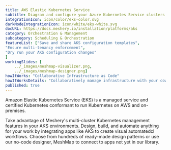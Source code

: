 ```yaml
---
title: AWS Elastic Kubernetes Service  
subtitle: Diagram and configure your Azure Kubernetes Service clusters
integrationIcon: icon/color/eks-color.svg
darkModeIntegrationIcon: icon/white/eks-white.svg
docURL: https://docs.meshery.io/installation/platforms/aks
category: Orchestration & Management
subcategory: Scheduling & Orchestration
featureList: ["Save and share AKS configuration templates",
"Ensure multi-tenancy enforcement",
"Dry run your AKS configuration changes"
]
workingSlides: [
    ../_images/meshmap-visualizer.png,
    ../_images/meshmap-designer.png]
howItWorks: "Collaborative Infrastructure as Code"
howItWorksDetails: "Collaboratively manage infrastructure with your coworkers synchronously sharing the same designs."
published: true
---
```

<p>
    Amazon Elastic Kubernetes Service (EKS) is a managed service and certified Kubernetes conformant to run Kubernetes on AWS and on-premises.
</p>
<p>
    Take advantage of Meshery's multi-cluster Kubernetes management features in your AKS environments. Design, build, and automate anything for your work by
    integrating apps like AKS to create visual automatedcl
    workflows. Choose from hundreds of ready-made design patterns or use
    our no-code designer, MeshMap to connect to apps not yet in our
    library.
</p>
